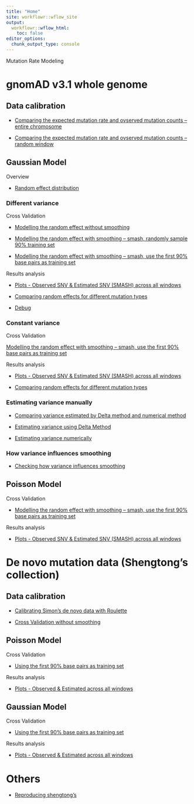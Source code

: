 ```yaml
---
title: "Home"
site: workflowr::wflow_site
output:
  workflowr::wflow_html:
    toc: false
editor_options:
  chunk_output_type: console
---
```


Mutation Rate Modeling

# gnomAD v3.1 whole genome

## Data calibration 

- [Comparing the expected mutation rate and ovserved mutation counts -- entire chromosome](https://xsun1229.github.io/mutation_rate/gnomad_exp_obs_rare.html)

- [Comparing the expected mutation rate and ovserved mutation counts -- random window](https://xsun1229.github.io/mutation_rate/gnomad_exp_obs_rare_randomwindows.html)


## Gaussian Model

Overview

- [Random effect distribution ](https://xsun1229.github.io/mutation_rate/gnomad_random_obsexp_SNV.html)

### Different variance

Cross Validation 

- [Modelling the random effect without smoothing](https://xsun1229.github.io/mutation_rate/gnomad_random_effect_nosmooth.html)

- [Modelling the random effect with smoothing -- smash, randomly sample 90% training set](https://xsun1229.github.io/mutation_rate/gnomad_random_effect_smash_traintest.html)

- [Modelling the random effect with smoothing -- smash, use the first 90% base pairs as training set](https://xsun1229.github.io/mutation_rate/gnomad_random_effect_smash_traintest_continuous.html)


Results analysis  

- [Plots - Observed SNV & Estimated SNV (SMASH) across all windows](https://xsun1229.github.io/mutation_rate/gnomad_random_effect_acrossallwindows.html)

- [Comparing random effects for different mutation types](https://xsun1229.github.io/mutation_rate/gnomad_random_effect_comparing_different_types.html)

- [Debug](https://xsun1229.github.io/mutation_rate/debug.html)


### Constant variance

Cross Validation

[Modelling the random effect with smoothing -- smash, use the first 90% base pairs as training set](https://xsun1229.github.io/mutation_rate/gnomad_random_effect_smash_traintest_continuous_constvar.html)

Results analysis

- [Plots - Observed SNV & Estimated SNV (SMASH) across all windows](https://xsun1229.github.io/mutation_rate/gnomad_random_effect_acrossallwindows_constvar.html)

- [Comparing random effects for different mutation types](https://xsun1229.github.io/mutation_rate/gnomad_random_effect_comparing_different_types_constvar.html)



### Estimating variance manually 

- [Comparing variance estimated by Delta method and numerical method](https://xsun1229.github.io/mutation_rate/gnomad_var_compare_delta_numerical.html)

- [Estimating variance using Delta Method](https://xsun1229.github.io/mutation_rate/gnomad_random_effect_var_delta_method.html)

- [Estimating variance numerically](https://xsun1229.github.io/mutation_rate/gnomad_random_effect_var_numerically.html)


### How variance influences smoothing

- [Checking how variance influences smoothing](https://xsun1229.github.io/mutation_rate/var_smoothing.html)


## Poisson Model 

Cross Validation 

- [Modelling the random effect with smoothing -- smash, use the first 90% base pairs as training set](https://xsun1229.github.io/mutation_rate/gnomad_random_effect_smash_traintest_continuous_pois.html)


Results analysis

- [Plots - Observed SNV & Estimated SNV (SMASH) across all windows](https://xsun1229.github.io/mutation_rate/gnomad_random_effect_acrossallwindows_constvar_pois.html)


# De novo mutation data (Shengtong's collection)

## Data calibration 

- [Calibrating Simon's de novo data with Roulette](https://xsun1229.github.io/mutation_rate/denovo_rl_simno_calibration.html)

- [Cross Validation without smoothing](https://xsun1229.github.io/mutation_rate/denovo_cv_wo_smoothing.html)


## Poisson Model

Cross Validation 

- [Using the first 90% base pairs as training set](https://xsun1229.github.io/mutation_rate/denovo_pois_traintest.html)

Results analysis

- [Plots - Observed & Estimated across all windows](https://xsun1229.github.io/mutation_rate/denovo_pois_allwindows.html)


## Gaussian Model

Cross Validation 

- [Using the first 90% base pairs as training set](https://xsun1229.github.io/mutation_rate/denovo_gaus_traintest.html)

Results analysis

- [Plots - Observed & Estimated across all windows](https://xsun1229.github.io/mutation_rate/denovo_gaus_allwindows.html)


# Others

- [Reproducing shengtong's](https://xsun1229.github.io/mutation_rate/reproducing_SC.html)
